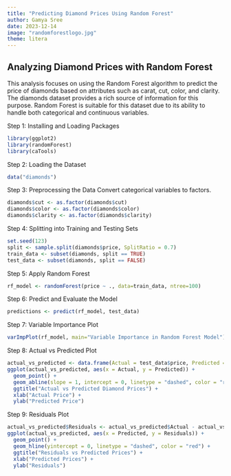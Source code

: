 ```yaml
---
title: "Predicting Diamond Prices Using Random Forest"
author: Gamya Sree
date: 2023-12-14
image: "randomforestlogo.jpg"
theme: litera 
---
```



## Analyzing Diamond Prices with Random Forest

This analysis focuses on using the Random Forest algorithm to predict the price of diamonds based on attributes such as carat, cut, color, and clarity. The diamonds dataset provides a rich source of information for this purpose. Random Forest is suitable for this dataset due to its ability to handle both categorical and continuous variables.

Step 1: Installing and Loading Packages

```r

library(ggplot2) 
library(randomForest)
library(caTools)
```

Step 2: Loading the Dataset

```r

data("diamonds")

```

Step 3: Preprocessing the Data
Convert categorical variables to factors.
```r
diamonds$cut <- as.factor(diamonds$cut)
diamonds$color <- as.factor(diamonds$color)
diamonds$clarity <- as.factor(diamonds$clarity)
```

Step 4: Splitting into Training and Testing Sets

```r
set.seed(123)
split <- sample.split(diamonds$price, SplitRatio = 0.7)
train_data <- subset(diamonds, split == TRUE)
test_data <- subset(diamonds, split == FALSE)

```

Step 5: Apply Random Forest

```r
rf_model <- randomForest(price ~ ., data=train_data, ntree=100)

```

Step 6: Predict and Evaluate the Model

```r
predictions <- predict(rf_model, test_data)

```

Step 7: Variable Importance Plot

```r
varImpPlot(rf_model, main="Variable Importance in Random Forest Model")

```

Step 8: Actual vs Predicted Plot

```r
actual_vs_predicted <- data.frame(Actual = test_data$price, Predicted = predictions)
ggplot(actual_vs_predicted, aes(x = Actual, y = Predicted)) + 
  geom_point() +
  geom_abline(slope = 1, intercept = 0, linetype = "dashed", color = "red") +
  ggtitle("Actual vs Predicted Diamond Prices") +
  xlab("Actual Price") +
  ylab("Predicted Price")

```

Step 9: Residuals Plot

```r
actual_vs_predicted$Residuals <- actual_vs_predicted$Actual - actual_vs_predicted$Predicted
ggplot(actual_vs_predicted, aes(x = Predicted, y = Residuals)) +
  geom_point() +
  geom_hline(yintercept = 0, linetype = "dashed", color = "red") +
  ggtitle("Residuals vs Predicted Prices") +
  xlab("Predicted Prices") +
  ylab("Residuals")


```

